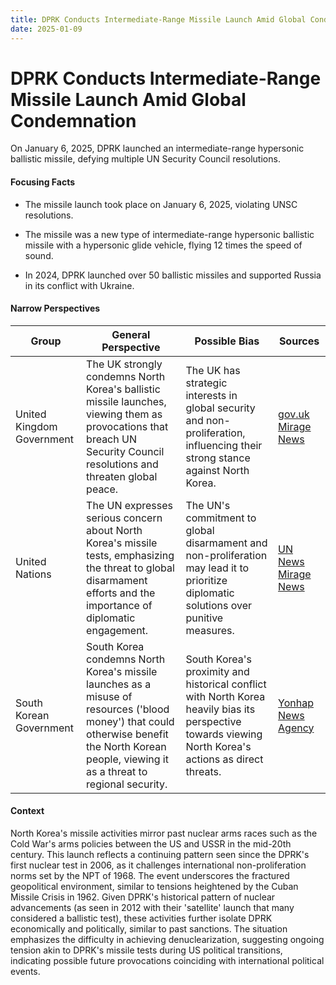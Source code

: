 ```yaml
---
title: DPRK Conducts Intermediate-Range Missile Launch Amid Global Condemnation
date: 2025-01-09
---
```


# DPRK Conducts Intermediate-Range Missile Launch Amid Global Condemnation

On January 6, 2025, DPRK launched an intermediate-range hypersonic ballistic missile, defying multiple UN Security Council resolutions.

#### Focusing Facts

- The missile launch took place on January 6, 2025, violating UNSC resolutions.

- The missile was a new type of intermediate-range hypersonic ballistic missile with a hypersonic glide vehicle, flying 12 times the speed of sound.

- In 2024, DPRK launched over 50 ballistic missiles and supported Russia in its conflict with Ukraine.


#### Narrow Perspectives

| Group | General Perspective | Possible Bias | Sources |
|--------|-------------------|---------------|----------|
| United Kingdom Government | The UK strongly condemns North Korea's ballistic missile launches, viewing them as provocations that breach UN Security Council resolutions and threaten global peace. | The UK has strategic interests in global security and non-proliferation, influencing their strong stance against North Korea. | [gov.uk](https://www.gov.uk/government/speeches/any-nations-refusal-to-condemn-north-koreas-actions-represents-direct-complicity-in-furthering-its-illegal-weapons-programme-uk-statement-at-the-un) [Mirage News](https://www.miragenews.com/nations-not-condemning-n-korea-complicit-uk-at-1388169/) |
| United Nations | The UN expresses serious concern about North Korea's missile tests, emphasizing the threat to global disarmament efforts and the importance of diplomatic engagement. | The UN's commitment to global disarmament and non-proliferation may lead it to prioritize diplomatic solutions over punitive measures. | [UN News](https://news.un.org/en/story/2025/01/1158826) [Mirage News](https://www.miragenews.com/dprk-nuclear-drive-stalls-disarmament-un-1388186/) |
| South Korean Government | South Korea condemns North Korea's missile launches as a misuse of resources ('blood money') that could otherwise benefit the North Korean people, viewing it as a threat to regional security. | South Korea's proximity and historical conflict with North Korea heavily bias its perspective towards viewing North Korea's actions as direct threats. | [Yonhap News Agency](https://en.yna.co.kr/view/AEN20250109001500315) |

#### Context

North Korea's missile activities mirror past nuclear arms races such as the Cold War's arms policies between the US and USSR in the mid-20th century. This launch reflects a continuing pattern seen since the DPRK's first nuclear test in 2006, as it challenges international non-proliferation norms set by the NPT of 1968. The event underscores the fractured geopolitical environment, similar to tensions heightened by the Cuban Missile Crisis in 1962. Given DPRK's historical pattern of nuclear advancements (as seen in 2012 with their 'satellite' launch that many considered a ballistic test), these activities further isolate DPRK economically and politically, similar to past sanctions. The situation emphasizes the difficulty in achieving denuclearization, suggesting ongoing tension akin to DPRK's missile tests during US political transitions, indicating possible future provocations coinciding with international political events.
